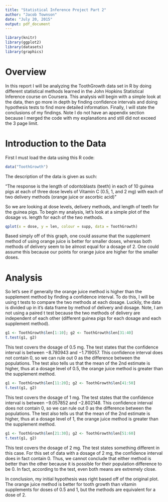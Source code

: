 ```yaml
---
title: "Statistical Inference Project Part 2"
author: "Jacob Townson"
date: "July 20, 2015"
output: pdf_document
---
```


```r
library(knitr)
library(ggplot2)
library(datasets)
library(graphics)
```

# Overview

In this report I will be analyzing the ToothGrowth data set in R by doing different statistical methods learned in the John Hopkins Statistical Inference course on Coursera. This analysis will begin with a simple look at the data, then go more in depth by finding confidence intervals and doing hypothesis tests to find more detailed information. Finally, I will state the conclusions of my findings. Note I do not have an appendix section because I merged the code with my explanations and still did not exceed the 3 page limit.

# Introduction to the Data

First I must load the data using this R code:

```r
data("ToothGrowth")
```

The description of the data is given as such:

"The response is the length of odontoblasts (teeth) in each of $10$ guinea pigs at each of three dose levels of Vitamin C ($0.5$, $1$, and $2$ mg) with each of two delivery methods (orange juice or ascorbic acid)"

So we are looking at dose levels, delivery methods, and length of teeth for the guinea pigs. To begin my analysis, let's look at a simple plot of the dosage vs. length for each of the two methods.

```r
qplot(x = dose, y = len, colour = supp, data = ToothGrowth)
```

Based simply off of this graph, one could assume that the supplement method of using orange juice is better for smaller doses, whereas both methods of delivery seem to be almost equal for a dosage of $2$. One could assume this because our points for orange juice are higher for the smaller doses. 

# Analysis

So let's see if generally the orange juice method is higher than the supplement method by finding a confidence interval. To do this, I will be using t tests to compare the two methods at each dosage. Luckily, the data is divided up in it's data frame by method of delivery and dosage. Note, I am not using a paired t test because the two methods of delivery are independent of each other (different guinea pigs for each dosage and each supplement method). 

```r
g1 <- ToothGrowth$len[1:10]; g2 <- ToothGrowth$len[31:40]
t.test(g1, g2)
```

This test covers the dosage of $0.5$ mg. The test states that the confidence interval is between $-8.780943$ and $-1.719057$. This confidence interval does not contain $0$, so we can rule out $0$ as the difference between the populations. The test also tells us that the mean of the 2nd estimate is higher, thus at a dosage level of $0.5$, the orange juice method is greater than the supplement method.

```r
g1 <- ToothGrowth$len[11:20]; g2 <- ToothGrowth$len[41:50]
t.test(g1, g2)
```


This test covers the dosage of $1$ mg. The test states that the confidence interval is between $-9.057852$ and $-2.802148$. This confidence interval does not contain $0$, so we can rule out $0$ as the difference between the populations. The test also tells us that the mean of the 2nd estimate is higher, thus at a dosage level of $1$, the orange juice method is greater than the supplement method.

```r
g1 <- ToothGrowth$len[21:30]; g2 <- ToothGrowth$len[51:60]
t.test(g1, g2)
```


This test covers the dosage of $2$ mg. The test states something different in this case. For this set of data with a dosage of $2$ mg, the confidence interval does in fact contain $0$. Thus, we cannot conclude that either method is better than the other because it is possible for their population difference to be $0$. In fact, according to the test, even both means are extremely close. 

In conclusion, my initial hypothesis was right based off of the original plot. The orange juice method is better for tooth growth than vitamin supplements for doses of $0.5$ and $1$, but the methods are equivalent for a dose of $2$. 



